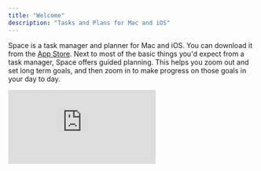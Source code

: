 ```yaml
---
title: "Welcome"
description: "Tasks and Plans for Mac and iOS"
---
```


Space is a task manager and planner for Mac and iOS. You can download it from the [App Store](https://apps.apple.com/us/app/space-life-planner/id6502294348). 
Next to most of the basic things you'd expect from a task manager, Space offers guided planning. This helps you zoom out and set long term goals, 
and then zoom in to make progress on those goals in your day to day.

<Frame caption="A grand tour of Space and what makes it different">
  <iframe
    className="w-full aspect-video rounded-xl"
    src="https://www.youtube.com/embed/8boLjkABD3g"
    title="YouTube video player"
    frameBorder="0"
    allow="accelerometer; autoplay; clipboard-write; encrypted-media; gyroscope; picture-in-picture"
    allowFullScreen
    style={{ width: '100%', borderRadius: '0.5rem' }}
  ></iframe>
</Frame>
